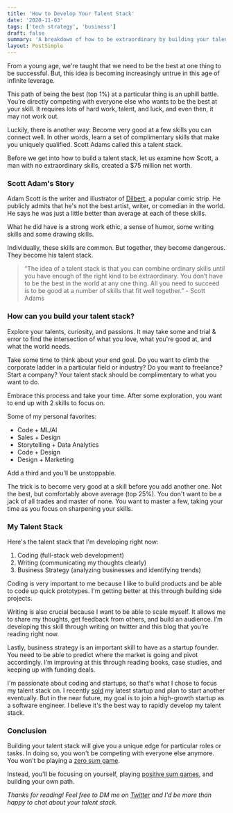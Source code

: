```yaml
---
title: 'How to Develop Your Talent Stack'
date: '2020-11-03'
tags: ['tech strategy', 'business']
draft: false
summary: 'A breakdown of how to be extraordinary by building your talent stack.'
layout: PostSimple
---
```


From a young age, we're taught that we need to be the best at one thing to be successful. But, this idea is becoming increasingly untrue in this age of infinite leverage.

This path of being the best (top 1%) at a particular thing is an uphill battle. You’re directly competing with everyone else who wants to be the best at your skill. It requires lots of hard work, talent, and luck, and even then, it may not work out.

Luckily, there is another way: Become very good at a few skills you can connect well. In other words, learn a set of complimentary skills that make you uniquely qualified. Scott Adams called this a talent stack.

Before we get into how to build a talent stack, let us examine how Scott, a man with no extraordinary skills, created a \$75 million net worth.

### Scott Adam's Story

<!-- Add more about Adam -->

Adam Scott is the writer and illustrator of [Dilbert](https://dilbert.com/), a popular comic strip. He publicly admits that he's not the best artist, writer, or comedian in the world. He says he was just a little better than average at each of these skills.

What he did have is a strong work ethic, a sense of humor, some writing skills and some drawing skills.

Individually, these skills are common. But together, they become dangerous. They become his talent stack.

> “The idea of a talent stack is that you can combine ordinary skills until you have enough of the right kind to be extraordinary. You don’t have to be the best in the world at any one thing. All you need to succeed is to be good at a number of skills that fit well together.” - Scott Adams

### How can you build your talent stack?

Explore your talents, curiosity, and passions. It may take some and trial & error to find the intersection of what you love, what you're good at, and what the world needs.

Take some time to think about your end goal. Do you want to climb the corporate ladder in a particular field or industry? Do you want to freelance? Start a company? Your talent stack should be complimentary to what you want to do.

Embrace this process and take your time. After some exploration, you want to end up with 2 skills to focus on.

Some of my personal favorites:

- Code + ML/AI
- Sales + Design
- Storytelling + Data Analytics
- Code + Design
- Design + Marketing

Add a third and you'll be unstoppable.

The trick is to become very good at a skill before you add another one. Not the best, but comfortably above average (top 25%). You don't want to be a jack of all trades and master of none. You want to master a few, taking your time as you focus on sharpening your skills.

### My Talent Stack

Here's the talent stack that I'm developing right now:

1. Coding (full-stack web development)
2. Writing (communicating my thoughts clearly)
3. Business Strategy (analyzing businesses and identifying trends)

Coding is very important to me because I like to build products and be able to code up quick prototypes. I'm getting better at this through building side projects.

Writing is also crucial because I want to be able to scale myself. It allows me to share my thoughts, get feedback from others, and build an audience. I’m developing this skill through writing on twitter and this blog that you’re reading right now.

Lastly, business strategy is an important skill to have as a startup founder. You need to be able to predict where the market is going and pivot accordingly. I’m improving at this through reading books, case studies, and keeping up with funding deals.

I'm passionate about coding and startups, so that's what I chose to focus my talent stack on. I recently [sold](https://www.elmghari.com/startup-journey/) my latest startup and plan to start another eventually. But in the near future, my goal is to join a high-growth startup as a software engineer. I believe it's the best way to rapidly develop my talent stack.

### Conclusion

Building your talent stack will give you a unique edge for particular roles or tasks. In doing so, you won't be competing with everyone else anymore. You won't be playing a [zero sum game](https://www.thestreet.com/politics/what-is-a-zero-sum-game-14818535).

Instead, you'll be focusing on yourself, playing [positive sum games](https://twitter.com/naval/status/1182828053346607106), and building your own path.

_Thanks for reading! Feel free to DM me on [Twitter](https://twitter.com/Nutlope) and I'd be more than happy to chat about your talent stack._

<!-- You may argue that developing a talent stack in certain industries, like sports, is not useful. Where is the value in being moderately good at three different sports?

That's not neccisarily true. While there might not be value in specializing in different sports, there's value in being a good basketball player + storyteller. You could start a YouTube channel where you break down NBA player's history and tell their story. You could become a commentator. With basketball + writing, you could become a sports columnist. The possibilities are endless. And it's a hell of a lot easier to be in the top 25% of the game of basketball and the art of writing, then being in the top 1% of all basketball players.

You aren't competing with everyone else anymore. You're building your own path. Your fresh path.

Peter Thiel says, "Competing is for losers". -->
